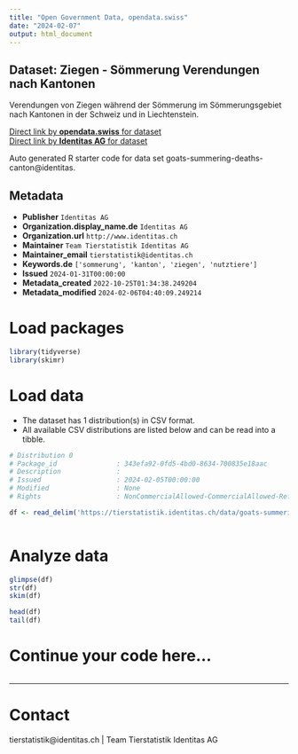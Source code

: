 ```yaml
---
title: "Open Government Data, opendata.swiss"
date: "2024-02-07"
output: html_document
---
```


## Dataset: Ziegen - Sömmerung Verendungen nach Kantonen

Verendungen von Ziegen während der Sömmerung im Sömmerungsgebiet nach Kantonen in der Schweiz und in Liechtenstein.

[Direct link by **opendata.swiss** for dataset](https://opendata.swiss/de/dataset/ziegen-sommerung-abgange-nach-kantonen)<br>
[Direct link by **Identitas AG** for dataset](https://tierstatistik.identitas.ch/)

Auto generated R starter code for data set goats-summering-deaths-canton@identitas.

## Metadata

- **Publisher** `Identitas AG`
- **Organization.display_name.de** `Identitas AG`
- **Organization.url** `http://www.identitas.ch`
- **Maintainer** `Team Tierstatistik Identitas AG`
- **Maintainer_email** `tierstatistik@identitas.ch`
- **Keywords.de** `['sommerung', 'kanton', 'ziegen', 'nutztiere']`
- **Issued** `2024-01-31T00:00:00`
- **Metadata_created** `2022-10-25T01:34:38.249204`
- **Metadata_modified** `2024-02-06T04:40:09.249214`


# Load packages

```r

library(tidyverse)
library(skimr)

```

# Load data

-   The dataset has 1 distribution(s) in CSV format.
-   All available CSV distributions are listed below and can be read into a tibble.

```r

# Distribution 0
# Package_id               : 343efa92-0fd5-4bd0-8634-700835e18aac
# Description              : 
# Issued                   : 2024-02-05T00:00:00
# Modified                 : None
# Rights                   : NonCommercialAllowed-CommercialAllowed-ReferenceRequired

df <- read_delim('https://tierstatistik.identitas.ch/data/goats-summering-deaths-canton.csv')



```

# Analyze data

```r

glimpse(df)
str(df)
skim(df)

head(df)
tail(df)

```

# Continue your code here...

```r

```

------------------------------------------------------------------------

# Contact

tierstatistik@identitas.ch | Team Tierstatistik Identitas AG
